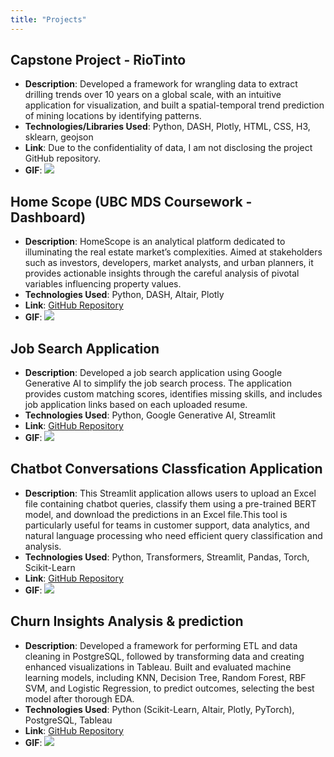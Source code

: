 ```yaml
---
title: "Projects"
---
```


## Capstone Project - RioTinto
- **Description**: Developed a framework for wrangling data to extract drilling trends over 10 years on a global scale, with an intuitive application for visualization, and built a spatial-temporal trend prediction of mining locations by identifying patterns.
- **Technologies/Libraries Used**: Python, DASH, Plotly, HTML, CSS, H3, sklearn, geojson
- **Link**: Due to the confidentiality of data, I am not disclosing the project GitHub repository.
- **GIF**: ![](img/capstoneproject.gif)

## Home Scope (UBC MDS Coursework - Dashboard)
- **Description**: HomeScope is an analytical platform dedicated to illuminating the real estate market's complexities. Aimed at stakeholders such as investors, developers, market analysts, and urban planners, it provides actionable insights through the careful analysis of pivotal variables influencing property values.
- **Technologies Used**: Python, DASH, Altair, Plotly
- **Link**: [GitHub Repository](https://github.com/UBC-MDS/DSCI-532_2024_5_HomeScope/tree/main)
- **GIF**: ![](img/homescope.gif)

## Job Search Application
- **Description**: Developed a job search application using Google Generative AI to simplify the job search process. The application provides custom matching scores, identifies missing skills, and includes job application links based on each uploaded resume.
- **Technologies Used**: Python, Google Generative AI, Streamlit
- **Link**: [GitHub Repository](https://github.com/Aishwarya120111/job_search_application)
- **GIF**: ![](img/jobsearchapplication.gif)

## Chatbot Conversations Classfication Application
- **Description**: This Streamlit application allows users to upload an Excel file containing chatbot queries, classify them using a pre-trained BERT model, and download the predictions in an Excel file.This tool is particularly useful for teams in customer support, data analytics, and natural language processing who need efficient query classification and analysis.
- **Technologies Used**: Python, Transformers, Streamlit, Pandas, Torch, Scikit-Learn
- **Link**: [GitHub Repository](https://github.com/Aishwarya120111/chatbot_conversation_classification)
- **GIF**: ![](img/bertmodel.gif)

## Churn Insights Analysis & prediction
- **Description**: Developed a framework for performing ETL and data cleaning in PostgreSQL, followed by transforming data and creating enhanced visualizations in Tableau. Built and evaluated machine learning models, including KNN, Decision Tree, Random Forest, RBF SVM, and Logistic Regression, to predict outcomes, selecting the best model after thorough EDA.
- **Technologies Used**: Python (Scikit-Learn, Altair, Plotly, PyTorch), PostgreSQL, Tableau
- **Link**: [GitHub Repository](https://github.com/iris0614/Churn-Insights-Project)
- **GIF**: ![](img/Churn_insights.gif)




